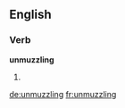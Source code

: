 ==English==

===Verb===
'''unmuzzling'''

# {{third-person singular of|unmuzzle}}

[[de:unmuzzling]]
[[fr:unmuzzling]]